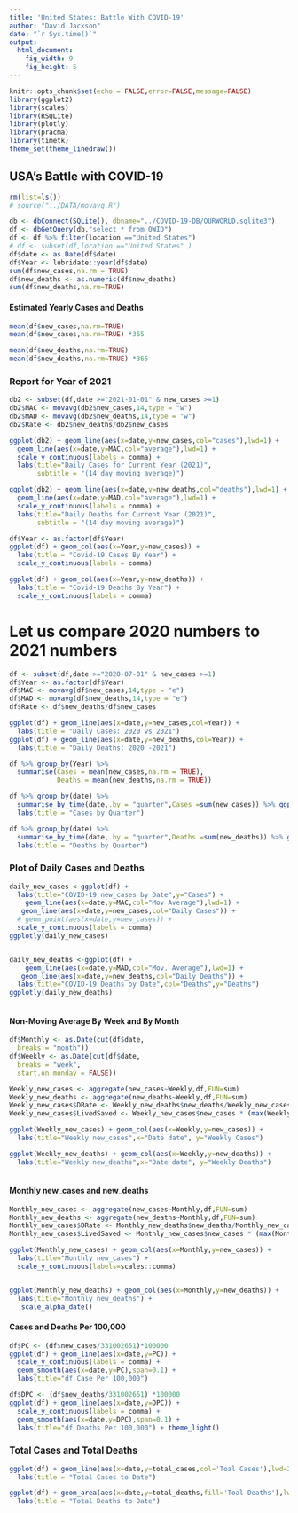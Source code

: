```yaml
---
title: 'United States: Battle With COVID-19'
author: "David Jackson"
date: "`r Sys.time()`"
output: 
  html_document:
    fig_width: 9
    fig_height: 5
---
```


```r
knitr::opts_chunk$set(echo = FALSE,error=FALSE,message=FALSE)
library(ggplot2)
library(scales)
library(RSQLite)
library(plotly)
library(pracma)
library(timetk)
theme_set(theme_linedraw())
```

## USA's Battle with COVID-19

```r
rm(list=ls())
# source("../DATA/movavg.R")

db <- dbConnect(SQLite(), dbname="../COVID-19-DB/OURWORLD.sqlite3")
df <- dbGetQuery(db,"select * from OWID")
df <- df %>% filter(location =="United States")
# df <- subset(df,location =="United States" )
df$date <- as.Date(df$date)
df$Year <- lubridate::year(df$date)
sum(df$new_cases,na.rm = TRUE)
df$new_deaths <- as.numeric(df$new_deaths)
sum(df$new_deaths,na.rm=TRUE)
```

####  Estimated Yearly Cases and Deaths

```r
mean(df$new_cases,na.rm=TRUE)
mean(df$new_cases,na.rm=TRUE) *365
```

```r
mean(df$new_deaths,na.rm=TRUE)
mean(df$new_deaths,na.rm=TRUE) *365
```

### Report for Year of 2021 

```r
db2 <- subset(df,date >="2021-01-01" & new_cases >=1)
db2$MAC <- movavg(db2$new_cases,14,type = "w")
db2$MAD <- movavg(db2$new_deaths,14,type = "w")
db2$Rate <- db2$new_deaths/db2$new_cases
```
```r
ggplot(db2) + geom_line(aes(x=date,y=new_cases,col="cases"),lwd=1) +
  geom_line(aes(x=date,y=MAC,col="average"),lwd=1) +
  scale_y_continuous(labels = comma) +
  labs(title="Daily Cases for Current Year (2021)",
       subtitle = "(14 day moving average)")

ggplot(db2) + geom_line(aes(x=date,y=new_deaths,col="deaths"),lwd=1) +
  geom_line(aes(x=date,y=MAD,col="average"),lwd=1) +
  scale_y_continuous(labels = comma) +
  labs(title="Daily Deaths for Current Year (2021)",
       subtitle = "(14 day moving average)")
```
```r
df$Year <- as.factor(df$Year)
ggplot(df) + geom_col(aes(x=Year,y=new_cases)) +
  labs(title = "Covid-19 Cases By Year") +
  scale_y_continuous(labels = comma)

ggplot(df) + geom_col(aes(x=Year,y=new_deaths)) +
  labs(title = "Covid-19 Deaths By Year") +
  scale_y_continuous(labels = comma)
```


# Let us compare 2020 numbers to 2021 numbers

```r
df <- subset(df,date >="2020-07-01" & new_cases >=1)
df$Year <- as.factor(df$Year)
df$MAC <- movavg(df$new_cases,14,type = "e")
df$MAD <- movavg(df$new_deaths,14,type = "e")
df$Rate <- df$new_deaths/df$new_cases

ggplot(df) + geom_line(aes(x=date,y=new_cases,col=Year)) +
  labs(title = "Daily Cases: 2020 vs 2021")
ggplot(df) + geom_line(aes(x=date,y=new_deaths,col=Year)) +
  labs(title = "Daily Deaths: 2020 -2021")
```

```r
df %>% group_by(Year) %>%
  summarise(Cases = mean(new_cases,na.rm = TRUE),
            Deaths = mean(new_deaths,na.rm = TRUE))
```
```r
df %>% group_by(date) %>%
  summarise_by_time(date,.by = "quarter",Cases =sum(new_cases)) %>% ggplot(aes(x=date,y=Cases)) + geom_col() +
  labs(title = "Cases by Quarter")

df %>% group_by(date) %>%
  summarise_by_time(date,.by = "quarter",Deaths =sum(new_deaths)) %>% ggplot(aes(x=date,y=Deaths)) + geom_col() +
  labs(title = "Deaths by Quarter")
```


### Plot of Daily Cases and Deaths

```r
daily_new_cases <-ggplot(df) + 
  labs(title="COVID-19 new_cases by Date",y="Cases") +
    geom_line(aes(x=date,y=MAC,col="Mov Average"),lwd=1) +
   geom_line(aes(x=date,y=new_cases,col="Daily Cases")) +
  # geom_point(aes(x=date,y=new_cases)) +
  scale_y_continuous(labels = comma)
ggplotly(daily_new_cases)



```
```r
daily_new_deaths <-ggplot(df) + 
    geom_line(aes(x=date,y=MAD,col="Mov. Average"),lwd=1) +
   geom_line(aes(x=date,y=new_deaths,col="Daily Deaths")) +
  labs(title="COVID-19 Deaths by Date",col="Deaths",y="Deaths") 
ggplotly(daily_new_deaths)
     

```

#### Non-Moving Average By Week and By Month

```r
df$Monthly <- as.Date(cut(df$date,
  breaks = "month"))
df$Weekly <- as.Date(cut(df$date,
  breaks = "week",
  start.on.monday = FALSE))

```
```r
Weekly_new_cases <- aggregate(new_cases~Weekly,df,FUN=sum)
Weekly_new_deaths <- aggregate(new_deaths~Weekly,df,FUN=sum)
Weekly_new_cases$DRate <- Weekly_new_deaths$new_deaths/Weekly_new_cases$new_cases
Weekly_new_cases$LivedSaved <- Weekly_new_cases$new_cases * (max(Weekly_new_cases$DRate) - Weekly_new_cases$DRate) 

```
```r
ggplot(Weekly_new_cases) + geom_col(aes(x=Weekly,y=new_cases)) + 
  labs(title="Weekly new_cases",x="Date date", y="Weekly Cases") 

ggplot(Weekly_new_deaths) + geom_col(aes(x=Weekly,y=new_deaths)) + 
  labs(title="Weekly new_deaths",x="Date date", y="Weekly Deaths") 
  
``` 


#### Monthly new_cases and new_deaths

```r

Monthly_new_cases <- aggregate(new_cases~Monthly,df,FUN=sum)
Monthly_new_deaths <- aggregate(new_deaths~Monthly,df,FUN=sum)
Monthly_new_cases$DRate <- Monthly_new_deaths$new_deaths/Monthly_new_cases$new_cases
Monthly_new_cases$LivedSaved <- Monthly_new_cases$new_cases * (max(Monthly_new_cases$DRate) - Monthly_new_cases$DRate) * 100
```
```r
ggplot(Monthly_new_cases) + geom_col(aes(x=Monthly,y=new_cases)) +
  labs(title="Monthly new_cases") +
  scale_y_continuous(labels=scales::comma) 


ggplot(Monthly_new_deaths) + geom_col(aes(x=Monthly,y=new_deaths)) +
  labs(title="Monthly new_deaths") +
   scale_alpha_date()
```

#### Cases and Deaths Per 100,000

```r
df$PC <- (df$new_cases/331002651)*100000
ggplot(df) + geom_line(aes(x=date,y=PC)) +
  scale_y_continuous(labels = comma) +
  geom_smooth(aes(x=date,y=PC),span=0.1) +
  labs(title="df Case Per 100,000")
```
```r
df$DPC <- (df$new_deaths/331002651) *100000
ggplot(df) + geom_line(aes(x=date,y=DPC)) +
  scale_y_continuous(labels = comma) +
  geom_smooth(aes(x=date,y=DPC),span=0.1) +
  labs(title="df Deaths Per 100,000") + theme_light()
```

### Total Cases and Total Deaths

```r
ggplot(df) + geom_line(aes(x=date,y=total_cases,col='Toal Cases'),lwd=2) +
  labs(title = "Total Cases to Date")

ggplot(df) + geom_area(aes(x=date,y=total_deaths,fill='Toal Deaths'),lwd=2) +
  labs(title = "Total Deaths to Date")
```



